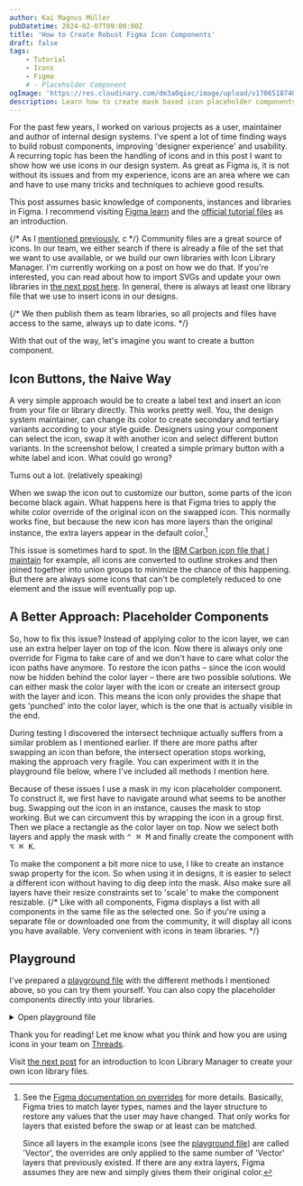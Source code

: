 ```yaml
---
author: Kai Magnus Müller
pubDatetime: 2024-02-07T09:00:00Z
title: 'How to Create Robust Figma Icon Components'
draft: false
tags:
    - Tutorial
    - Icons
    - Figma
    # - Placeholder Component
ogImage: 'https://res.cloudinary.com/dm3a0qioc/image/upload/v1706518740/Figma%20Icons/icon-button-with-swapped-instance_sunwmp.jpg'
description: Learn how to create mask based icon placeholder components for use in design systems and components
---
```



For the past few years, I worked on various projects as a user, maintainer and author of internal design systems. I've spent a lot of time finding ways to build robust components, improving 'designer experience' and usability. A recurring topic has been the handling of icons and in this post I want to show how we use icons in our design system. As great as Figma is, it is not without its issues and from my experience, icons are an area where we can and have to use many tricks and techniques to achieve good results.

This post assumes basic knowledge of components, instances and libraries in Figma. I recommend visiting [Figma learn](https://help.figma.com/hc/en-us/articles/360038662654-Guide-to-components-in-Figma) and the [official tutorial files](https://www.figma.com/community/file/903303571898472063/figma-variants-playground) as an introduction.

{/* As I [mentioned previously](https://www.kaimagnus.de/articles/icons-in-figma-part-1), c */}
Community files are a great source of icons. In our team, we either search if there is already a file of the set that we want to use available, or we build our own libraries with Icon Library Manager. I'm currently working on a post on how we do that.
If you're interested, you can read about how to import SVGs and update your own libraries in [the next post here](https://www.kaimagnus.de/articles/building-icon-libraries-with-icon-library-manager). In general, there is always at least one library file that we use to insert icons in our designs.

{/* We then publish them as team libraries, so all projects and files have access to the same, always up to date icons. */}

With that out of the way, let's imagine you want to create a button component.

## Icon Buttons, the Naive Way

A very simple approach would be to create a label text and insert an icon from your file or library directly. This works pretty well. You, the design system maintainer, can change its color to create secondary and tertiary variants according to your style guide. Designers using your component can select the icon, swap it with another icon and select different button variants. In the screenshot below, I created a simple primary button with a white label and icon. What could go wrong?

<Figure
	alt="Icon, label and done is the component. Let's publish…"
	src="https://res.cloudinary.com/dm3a0qioc/image/upload/v1706090267/Figma%20Icons/sample-icon-button_awx2xd.png"
	width="5120"
	height="2880"></Figure>

Turns out a lot. (relatively speaking)

When we swap the icon out to customize our button, some parts of the icon become black again. What happens here is that Figma tries to apply the white color override of the original icon on the swapped icon. This normally works fine, but because the new icon has more layers than the original instance, the extra layers appear in the default color.[^1]

<Figure
	alt="Oops, what happened? Seems like some part of the icon reverted back to its original black color."
	src="https://res.cloudinary.com/dm3a0qioc/image/upload/v1706518740/Figma%20Icons/icon-button-with-swapped-instance_sunwmp.jpg"
	width="2560"
	height="1440"></Figure>

This issue is sometimes hard to spot. In the [IBM Carbon icon file that I maintain](https://www.figma.com/community/file/1141743458996921050/ibm-carbon-icons) for example, all icons are converted to outline strokes and then joined together into union groups to minimize the chance of this happening. But there are always some icons that can't be completely reduced to one element and the issue will eventually pop up.

## A Better Approach: Placeholder Components

So, how to fix this issue? Instead of applying color to the icon layer, we can use an extra helper layer on top of the icon. Now there is always only one override for Figma to take care of and we don't have to care what color the icon paths have anymore. To restore the icon paths – since the icon would now be hidden behind the color layer – there are two possible solutions. We can either mask the color layer with the icon or create an intersect group with the layer and icon. This means the icon only provides the shape that gets 'punched' into the color layer, which is the one that is actually visible in the end.

During testing I discovered the intersect technique actually suffers from a similar problem as I mentioned earlier. If there are more paths after swapping an icon than before, the intersect operation stops working, making the approach very fragile. You can experiment with it in the playground file below, where I've included all methods I mention here.

Because of these issues I use a mask in my icon placeholder component. To construct it, we first have to navigate around what seems to be another bug. Swapping out the icon in an instance, causes the mask to stop working. But we can circumvent this by wrapping the icon in a group first. Then we place a rectangle as the color layer on top. Now we select both layers and apply the mask with <kbd>⌃ ⌘ M</kbd> and finally create the component with <kbd>⌥ ⌘ K</kbd>.

<Figure
	alt="How to construct a robust icon component: Get an icon instance from your library and group it. Then place a color helper rectangle on top and mask both. Finally, create the component."
	src="https://res.cloudinary.com/dm3a0qioc/image/upload/v1706090273/Figma%20Icons/icon-placeholder-explosion-steps-3_vhiw4m.jpg"
	width="1440"
	height="810"></Figure>

To make the component a bit more nice to use, I like to create an instance swap property for the icon. So when using it in designs, it is easier to select a different icon without having to dig deep into the mask. Also make sure all layers have their resize constraints set to 'scale' to make the component resizable.
{/* Like with all components, Figma displays a list with all components in the same file as the selected one. So if you're using a separate file or downloaded one from the community, it will display all icons you have available. Very convenient with icons in team libraries. */}

## Playground

I've prepared a [playground file](https://www.figma.com/community/file/1331327712728500688/icon-placeholder-component) with the different methods I mentioned above, so you can try them yourself. You can also copy the placeholder components directly into your libraries.

<details class="full-width-reset">
	<summary>Open playground file</summary>
	<iframe
		style="border: 1px solid rgba(0, 0, 0, 0.1);"
		width="100%"
		height="600"
		src="https://www.figma.com/embed?embed_host=share&url=https%3A%2F%2Fwww.figma.com%2Ffile%2FE5QWm4BnuH7At6UtMJYay9%2FIcon-Button%3Ftype%3Ddesign%26node-id%3D5%253A304%26mode%3Ddesign%26t%3DbPtgjRK0Z68PU2Z2-1"
		allowfullscreen
		loading="lazy"></iframe>
</details>

Thank you for reading! Let me know what you think and how you are using icons in your team on [Threads](https://www.threads.net/@ofcoursekai).

Visit [the next post](https://www.kaimagnus.de/articles/building-icon-libraries-with-icon-library-manager) for an introduction to Icon Library Manager to create your own icon library files.

[^1]:
    See the [Figma documentation on overrides](https://help.figma.com/hc/en-us/articles/360039150733-Apply-overrides-to-instances#Preserve_overrides) for more details. Basically, Figma tries to match layer types, names and the layer structure to restore any values that the user may have changed. That only works for layers that existed before the swap or at least can be matched.

    Since all layers in the example icons (see the [playground file](https://www.figma.com/community/file/1331327712728500688/icon-placeholder-component)) are called 'Vector', the overrides are only applied to the same number of 'Vector' layers that previously existed. If there are any extra layers, Figma assumes they are new and simply gives them their original color.

